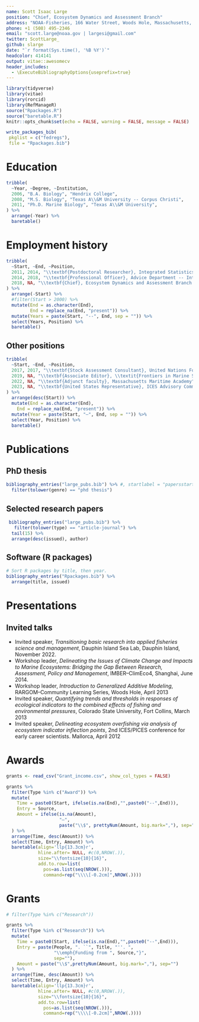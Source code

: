 ```yaml
---
name: Scott Isaac Large
position: "Chief, Ecosystem Dynamics and Assessment Branch"
address: "NOAA-Fisheries, 166 Water Street, Woods Hole, Massachusetts, 02543"
phone: +1 ‪‪(508) 495-2346
email: "scott.large@noaa.gov | largesi@gmail.com"
twitter: ScottLarge_
github: slarge
date: "`r format(Sys.time(), '%B %Y')`"
headcolor: 414141
output: vitae::awesomecv
header_includes:
  - \ExecuteBibliographyOptions{useprefix=true}
---
```


```r
library(tidyverse)
library(vitae)
library(rorcid)
library(RefManageR)
source("Rpackages.R")
source("baretable.R")
knitr::opts_chunk$set(echo = FALSE, warning = FALSE, message = FALSE)
```

```r
write_packages_bib(
 pkglist = c("fedregs"),
 file = "Rpackages.bib")
```

# Education

```r
tribble(
  ~Year, ~Degree, ~Institution,
  2006, "B.A. Biology", "Hendrix College",
  2008, "M.S. Biology", "Texas A\\&M University -- Corpus Christi",
  2011, "Ph.D. Marine Biology", "Texas A\\&M University",
) %>%
  arrange(-Year) %>%
  baretable()
```


# Employment history
```r
tribble(
  ~Start, ~End, ~Position,
  2011, 2014, "\\textbf{Postdoctoral Researcher}, Integrated Statistics, Inc \\& Northeast Fisheries Science Center",
  2014, 2018, "\\textbf{Professional Officer}, Advice Department -- International Council for the Exploration of the Sea (ICES)",
  2018, NA, "\\textbf{Chief}, Ecosystem Dynamics and Assessment Branch -- Northeast Fisheries Science Center"
) %>%
  arrange(-Start) %>%
  #filter(Start > 2000) %>%
  mutate(End = as.character(End),
         End = replace_na(End, "present")) %>%
  mutate(Years = paste(Start, "--", End, sep = "")) %>%
  select(Years, Position) %>%
  baretable()
```

## Other positions

```r
tribble(
  ~Start, ~End, ~Position,
  2017, 2017, "\\textbf{Stock Assessment Consultant}, United Nations Food and Agriculture Organization (FAO)",
  2019, NA, "\\textbf{Associate Editor}, \\textit{Frontiers in Marine Science}",
  2022, NA, "\\textbf{Adjunct faculty}, Massachusetts Maritime Academy",
  2023, NA, "\\textbf{United States Representative}, ICES Advisory Committee (ACOM)"
) %>%
  arrange(desc(Start)) %>%
  mutate(End = as.character(End),
    End = replace_na(End, "present")) %>%
  mutate(Year = paste(Start, "–", End, sep = "")) %>%
  select(Year, Position) %>%
  baretable()
```


# Publications

## PhD thesis
```r
bibliography_entries("large_pubs.bib") %>% #, startlabel = "papersstart") %>%
  filter(tolower(genre) == "phd thesis")
```

## Selected research papers
<!-- In review: Badger et al, Saba et al,  *  -->
```r
 bibliography_entries("large_pubs.bib") %>%
   filter(tolower(type) == "article-journal") %>%
  tail(15) %>% 
  arrange(desc(issued), author)

```

## Software (R packages)
```r
# Sort R packages by title, then year.
bibliography_entries("Rpackages.bib") %>% 
  arrange(title, issued)
```

# Presentations
## Invited talks
 * Invited speaker, *Transitioning basic research into applied fisheries science and management*, Dauphin Island Sea Lab, Dauphin Island, November 2022.
 * Workshop leader, *Delineating the Issues of Climate Change and Impacts to Marine Ecosystems: Bridging the Gap Between Research, Assessment, Policy and Management*, IMBER--ClimEco4, Shanghai, June 2014.
 * Workshop leader, *Introduction to Generalized Additive Modeling*, RARGOM--Community Learning Series,  Woods Hole, April 2013
 * Invited speaker, *Quantifying trends and thresholds in responses of ecological indicators to the combined effects of fishing and environmental pressures*, Colorado State University, Fort Collins, March 2013
 * Invited speaker, *Delineating ecosystem overfishing via analysis of ecosystem indicator inflection points*, 2nd ICES/PICES conference for early career scientists. Mallorca, April 2012

<!-- ## Selected contributed talks -->
<!--  *  -->

# Awards
```r
grants <- read_csv("Grant_income.csv", show_col_types = FALSE)
```

```r
grants %>%
  filter(Type %in% c("Award")) %>%
  mutate(
    Time = paste0(Start, ifelse(is.na(End),"",paste0("--",End))),
    Entry = Source,
    Amount = ifelse(is.na(Amount),
                    "—", 
                    paste("\\$", prettyNum(Amount, big.mark=","), sep=""))
  ) %>%
  arrange(Time, desc(Amount)) %>%
  select(Time, Entry, Amount) %>%
  baretable(align='llp{13.3cm}r',
            hline.after= NULL, #c(0,NROW(.)),
            size="\\fontsize{10}{16}",
            add.to.row=list(
              pos=as.list(seq(NROW(.))),
              command=rep("\\\\[-0.2cm]",NROW(.))))

```


# Grants
```r
# filter(Type %in% c("Research"))

grants %>%
  filter(Type %in% c("Research")) %>%
  mutate(
    Time = paste0(Start, ifelse(is.na(End),"",paste0("--",End))),
    Entry = paste(People, ". ``", Title, "''. ",
                  "\\emph{Funding from ", Source,"}",
                  sep=""),
    Amount = paste("\\$",prettyNum(Amount, big.mark=","), sep="")
  ) %>%
  arrange(Time, desc(Amount)) %>%
  select(Time, Entry, Amount) %>%
  baretable(align='llp{13.3cm}r',
            hline.after= NULL, #c(0,NROW(.)),
            size="\\fontsize{10}{16}",
            add.to.row=list(
              pos=as.list(seq(NROW(.))),
              command=rep("\\\\[-0.2cm]",NROW(.))))

```




##
